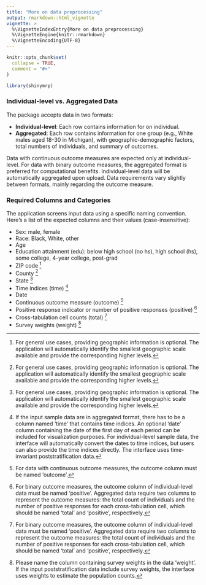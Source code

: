 ```yaml
---
title: "More on data preprocessing"
output: rmarkdown::html_vignette
vignette: >
  %\VignetteIndexEntry{More on data preprocessing}
  %\VignetteEngine{knitr::rmarkdown}
  %\VignetteEncoding{UTF-8}
---
```


```r
knitr::opts_chunk$set(
  collapse = TRUE,
  comment = "#>"
)
```

```r
library(shinymrp)
```


### Individual-level vs. Aggregated Data

The package accepts data in two formats:

- **Individual-level**: Each row contains information for on individual.
- **Aggregated**: Each row contains information for one group (e.g., White males aged 18-30 in Michigan), with geographic-demographic factors, total numbers of individuals, and summary of outcomes.

Data with continuous outcome measures are expected only at individual-level. For data with binary outcome measures, the aggregated format is preferred for computational benefits. Individual-level data will be automatically aggregated upon upload. Data requirements vary slightly between formats, mainly regarding the outcome measure.

### Required Columns and Categories

The application screens input data using a specific naming convention. Here's a list of the expected columns and their values (case-insensitive):

- Sex: male, female
- Race: Black, White, other
- Age
- Education attainment (edu): below high school (no hs), high school (hs), some college, 4-year college, post-grad
- ZIP code [^geo]
- County [^geo]
- State [^geo]
- Time indices (time) [^time]
- Date
- Continuous outcome measure (outcome) [^outcome-cont]
- Positive response indicator or number of positive responses (positive) [^outcome-bin]
- Cross-tabulation cell counts (total) [^outcome-bin]
- Survey weights (weight) [^weight]

[^geo]: For general use cases, providing geographic information is optional. The application will automatically identify the smallest geographic scale available and provide the corresponding higher levels.
[^time]: If the input sample data are in aggregated format, there has to be a column named 'time' that contains time indices. An optional 'date' column containing the date of the first day of each period can be included for visualization purposes. For individual-level sample data, the interface will automatically convert the dates to time indices, but users can also provide the time indices directly. The interface uses time-invariant poststratification data.
[^outcome-cont]: For data with continuous outcome measures, the outcome column must be named 'outcome'.
[^outcome-bin]: For binary outcome measures, the outcome column of individual-level data must be named 'positive'. Aggregated data require two columns to represent the outcome measures: the total count of individuals and the number of positive responses for each cross-tabulation cell, which should be named 'total' and 'positive', respectively.
[^weight]: Please name the column containing survey weights in the data 'weight'. If the input poststratification data include survey weights, the interface uses weights to estimate the population counts.